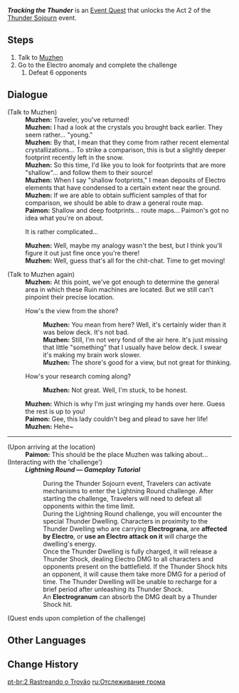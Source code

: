 {{Quest Infobox
|id            = 
|type          = World
|region        = Inazuma
|area          = Narukami Island
|subarea       = Ritou
|event_name    = Thunder Sojourn
|summary       = 
|requirement   = 
|startLocation = [[Ritou]], [[Inazuma]]
|exp           = 
|mora          = 20,000
|primogems     = 50
|other         = {{Card|Hero's Wit|2}}
* Unlocks Act 2 of [[Thunder Sojourn]] - [[Thunder Sojourn/Lightning Round|Lightning Round]]
|characters    = Paimon; Traveler; Muzhen
}}
'''''Tracking the Thunder''''' is an [[Event Quest]] that unlocks the Act 2 of the [[Thunder Sojourn]] event.

==Steps==
# Talk to [[Muzhen]]
# Go to the Electro anomaly and complete the challenge
## Defeat 6 opponents

==Dialogue==
{{Quest Description|Previous findings have caused [[Muzhen]]'s research to make progress, but research is an ongoing process...}}
{{Dialogue start}}
;(Talk to Muzhen)
:'''Muzhen:''' Traveler, you've returned!
:'''Muzhen:''' I had a look at the crystals you brought back earlier. They seem rather... "young."
:'''Muzhen:''' By that, I mean that they come from rather recent elemental crystallizations... To strike a comparison, this is but a slightly deeper footprint recently left in the snow.
:'''Muzhen:''' So this time, I'd like you to look for footprints that are more "shallow"... and follow them to their source!
:'''Muzhen:''' When I say "shallow footprints," I mean deposits of Electro elements that have condensed to a certain extent near the ground.
:'''Muzhen:''' If we are able to obtain sufficient samples of that for comparison, we should be able to draw a general route map.
:'''Paimon:''' Shallow and deep footprints... route maps... Paimon's got no idea what you're on about.
:{{DIcon}} It is rather complicated...
:'''Muzhen:''' Well, maybe my analogy wasn't the best, but I think you'll figure it out just fine once you're there!
:'''Muzhen:''' Well, guess that's all for the chit-chat. Time to get moving!

;(Talk to Muzhen again)
:'''Muzhen:''' At this point, we've got enough to determine the general area in which these Ruin machines are located. But we still can't pinpoint their precise location.
:{{DIcon}} How's the view from the shore?
::'''Muzhen:''' You mean from here? Well, it's certainly wider than it was below deck. It's not bad.
::'''Muzhen:''' Still, I'm not very fond of the air here. It's just missing that little "something" that I usually have below deck. I swear it's making my brain work slower.
::'''Muzhen:''' The shore's good for a view, but not great for thinking.
:{{DIcon}} How's your research coming along?
::'''Muzhen:''' Not great. Well, I'm stuck, to be honest.
:'''Muzhen:''' Which is why I'm just wringing my hands over here. Guess the rest is up to you!
:'''Paimon:''' Gee, this lady couldn't beg and plead to save her life!
:'''Muzhen:''' Hehe~
----
;(Upon arriving at the location)
:'''Paimon:''' This should be the place Muzhen was talking about...
;(Interacting with the 'challenge')
:'''''Lightning Round &mdash; Gameplay Tutorial'''''
:: During the Thunder Sojourn event, Travelers can activate mechanisms to enter the Lightning Round challenge. After starting the challenge, Travelers will need to defeat all opponents within the time limit.
:: During the Lightning Round challenge, you will encounter the special Thunder Dwelling. Characters in proximity to the Thunder Dwelling who are carrying '''Electrograna''', are '''affected by Electro''', or '''use an Electro attack on it''' will charge the dwelling's energy.
:: Once the Thunder Dwelling is fully charged, it will release a Thunder Shock, dealing Electro DMG to all characters and opponents present on the battlefield. If the Thunder Shock hits an opponent, it will cause them take more DMG for a period of time. The Thunder Dwelling will be unable to recharge for a brief period after unleashing its Thunder Shock.
:: An '''Electrogranum''' can absorb the DMG dealt by a Thunder Shock hit.
;(Quest ends upon completion of the challenge)
{{Dialogue end}}

==Other Languages==
{{Other Languages
|en      = Tracking the Thunder
|zhs     = 追随鸣雷的踪迹
|zhs_rm  = Zhuīsuí Míngléi de Zōngjī
|zht     = 追隨鳴雷的蹤跡
|zht_rm  = Zhuīsuí Míngléi de Zōngjī
|zh_tl   = Following the Thunder's Trail
|ja      = 雷鳴をたどる
|ja_rm   = Raimei wo Tadoru
|ja_tl   = Following the Thunder
|ko      = 뇌명의 흔적을 찾아
|ko_rm   = Noemyeong-ui Heunjeok-eul Chaja
|ko_tl   = Following the Trace of Thunder
|es      = Persiguiendo la tormenta
|es_tl   = Pursuing the Storm
|fr      = À la poursuite du tonnerre
|fr_tl   = In Pursuit of the Thunder
|ru      = Отслеживание грома
|ru_tl   = Tracking the Thunder
|th      = ตามรอยสายฟ้า
|th_rm   = 
|th_tl   = 
|vi      = Đi theo dấu tích của tiếng sấm
|vi_tl   = 
|de      = Dem Donner nachspüren
|de_tl   = Track Down The Thunder
|id      = Melacak Petir
|id_tl   = Tracking the Thunder
|pt      = Rastreando o Trovão
|pt_tl   = Tracking the Thunder
}}

==Change History==
{{Change History|2.0}}

[[pt-br:2 Rastreando o Trovão]]
[[ru:Отслеживание грома]]